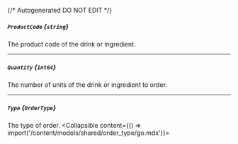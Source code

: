 {/* Autogenerated DO NOT EDIT  */}

##### `ProductCode` *{`string`}*
The product code of the drink or ingredient.

---
##### `Quantity` *{`int64`}*
The number of units of the drink or ingredient to order.

---
##### `Type` *{`OrderType`}*
The type of order.
<Collapsible content={() => import('/content/models/shared/order_type/go.mdx')}>
</Collapsible>


